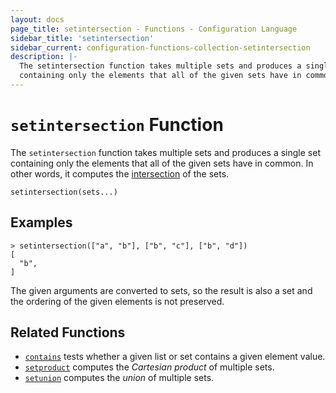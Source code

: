 ```yaml
---
layout: docs
page_title: setintersection - Functions - Configuration Language
sidebar_title: 'setintersection'
sidebar_current: configuration-functions-collection-setintersection
description: |-
  The setintersection function takes multiple sets and produces a single set
  containing only the elements that all of the given sets have in common.
---
```


# `setintersection` Function

The `setintersection` function takes multiple sets and produces a single set
containing only the elements that all of the given sets have in common.
In other words, it computes the
[intersection](<https://en.wikipedia.org/wiki/Intersection_(set_theory)>) of the sets.

```hcl
setintersection(sets...)
```

## Examples

```
> setintersection(["a", "b"], ["b", "c"], ["b", "d"])
[
  "b",
]
```

The given arguments are converted to sets, so the result is also a set and
the ordering of the given elements is not preserved.

## Related Functions

- [`contains`](./contains) tests whether a given list or set contains
  a given element value.
- [`setproduct`](./setproduct) computes the _Cartesian product_ of multiple
  sets.
- [`setunion`](./setunion) computes the _union_ of
  multiple sets.
